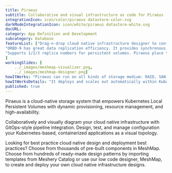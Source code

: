 ```yaml
---
title: Piraeus  
subtitle: Collaborative and visual infrastructure as code for Piraeus
integrationIcon: icon/color/piraeus datastore-color.svg
darkModeIntegrationIcon: icon/white/piraeus datastore-white.svg
docURL: 
category: App Definition and Development
subcategory: Database
featureList: ["Drag-n-drop cloud native infrastructure designer to configure, model, and deploy your workloads.",
"DRBD-9 has great data replication efficiency. It provides synchronous,semi-synchronous and asynchronous replication schemes, and also supports RDMA for high-speed across-node connection.",
"Supports 1/2/3 replica numbers for persistent volumes. Piraeus place the replicas intelligently across the nodes to balance the workload."
]
workingSlides: [
    ../_images/meshmap-visualizer.png,
    ../_images/meshmap-designer.png]
howItWorks: "Piraeus can run on all kinds of storage medium: RAID, SAN, NAS or EBS"
howItWorksDetails: "It deploys and scales out automatically within Kubernetes nodes. With Piraeus, Kubernetes workloads can now consume high performance local storage using the same volume APIs that app developers have become accustomed to."
published: true
---
```

<p>
    Piraeus is a cloud-native storage system that empowers Kubernetes Local Persistent Volumes with dynamic provisioning, resource management, and high-availability.
</p>
<p>
    Collaboratively and visually diagram your cloud native infrastructure with GitOps-style pipeline integration. Design, test, and manage configuration your Kubernetes-based, containerized applications as a visual topology.
</p>
<p>
    Looking for best practice cloud native design and deployment best practices? Choose from thousands of pre-built components in MeshMap. Choose from hundreds of ready-made design patterns by importing templates from Meshery Catalog or use our low code designer, MeshMap, to create and deploy your own cloud native infrastructure designs.
</p>